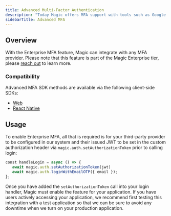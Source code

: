 ```yaml
---
title: Advanced Multi-Factor Authentication
description: "Today Magic offers MFA support with tools such as Google Authenticator and Authy. However, some customers may choose to use their own custom MFA provider to verify sessions."
sidebarTitle: Advanced MFA
---
```



<EnterprisePlanCallout />

## Overview

With the Enterprise MFA feature, Magic can integrate with any MFA provider. Please note that this feature is part of the Magic Enterprise tier, please [reach out](https://magic.link/contact) to learn more.

### Compatibility

Advanced MFA SDK methods are available via the following client-side SDKs:

- [Web](/embedded-wallet/api/client-side-sdks/javascript)
- [React Native](/embedded-wallet/api/client-side-sdks/react-native)

## Usage

To enable Enterprise MFA, all that is required is for your third-party provider to be configured in our system and their issued JWT to be set in the custom authorization header via `magic.auth.setAuthorizationToken` prior to calling login:


```javascript JavaScript icon="square-js"
⁠const handleLogin = async () => {
   await magic.auth.setAuthorizationToken(jwt)
   await magic.auth.loginWithEmailOTP({ email });
};
```


Once you have added the `setAuthorizationToken` call into your login handler, Magic must enable the feature for your application. If you have users actively accessing your application, we recommend first testing this integration with a test application so that we can be sure to avoid any downtime when we turn on your production application.
